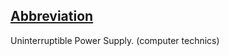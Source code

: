 ==[[Wiktionary:List of acronyms and abbreviations|Abbreviation]]==

Uninterruptible Power Supply. (computer technics)